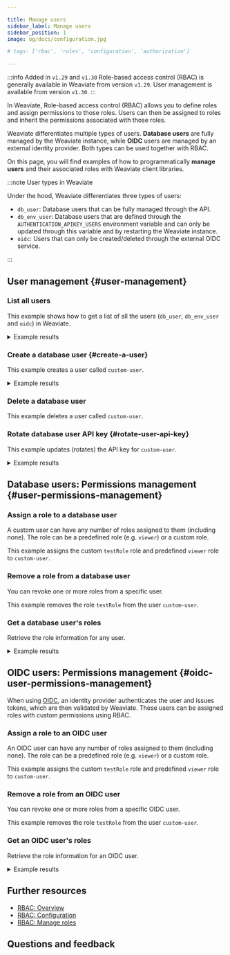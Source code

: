 ```yaml
---

title: Manage users
sidebar_label: Manage users
sidebar_position: 1
image: og/docs/configuration.jpg

# tags: ['rbac', 'roles', 'configuration', 'authorization']

---
```



:::info Added in `v1.29` and `v1.30`
Role-based access control (RBAC) is generally available in Weaviate from version `v1.29`.
User management is available from version `v1.30`.
:::

In Weaviate, Role-based access control (RBAC) allows you to define roles and assign permissions to those roles. Users can then be assigned to roles and inherit the permissions associated with those roles.

Weaviate differentiates multiple types of users. **Database users** are fully managed by the Weaviate instance, while **OIDC** users are managed by an external identity provider. Both types can be used together with RBAC.

On this page, you will find examples of how to programmatically **manage users** and their associated roles with Weaviate client libraries.

:::note User types in Weaviate

Under the hood, Weaviate differentiates three types of users:

- `db_user`: Database users that can be fully managed through the API.
- `db_env_user`: Database users that are defined through the `AUTHENTICATION_APIKEY_USERS` environment variable and can only be updated through this variable and by restarting the Weaviate instance.
- `oidc`: Users that can only be created/deleted through the external OIDC service.

:::

## User management <i class="fas fa-user-edit"></i> {#user-management}

### List all users

This example shows how to get a list of all the users (`db_user`, `db_env_user` and `oidc`) in Weaviate.

<Tabs groupId="languages">
  <TabItem value="py" label="Python">
  <FilteredTextBlock
    text={UserPyCode}
    startMarker="# START ListAllUsers"
    endMarker="# END ListAllUsers"
    language="py"
  />
  </TabItem>
  <TabItem value="js" label="JS/TS">
    <FilteredTextBlock
      text={UserTSCode}
      startMarker="// START ListAllUsers"
      endMarker="// END ListAllUsers"
      language="ts"
    />
  </TabItem>
  <TabItem value="go" label="Go">
    <FilteredTextBlock
      text={GoCode}
      startMarker="// START ListAllUsers"
      endMarker="// END ListAllUsers"
      language="go"
    />
  </TabItem>
  <TabItem value="java" label="Java">
    <FilteredTextBlock
      text={JavaCode}
      startMarker="// START ListAllUsers"
      endMarker="// END ListAllUsers"
      language="java"
    />
  </TabItem>
</Tabs>

<details>
<summary>Example results</summary>

```text
[
  UserDB(user_id='custom-user', role_names=['viewer', 'testRole'], user_type=<UserTypes.DB_DYNAMIC: 'db_user'>, active=True),
  UserDB(user_id='root-user', role_names=['root'], user_type=<UserTypes.DB_STATIC: 'db_env_user'>, active=True)
]
```

</details>

### Create a database user {#create-a-user}

This example creates a user called `custom-user`.

<Tabs groupId="languages">
  <TabItem value="py" label="Python">
  <FilteredTextBlock
    text={UserPyCode}
    startMarker="# START CreateUser"
    endMarker="# END CreateUser"
    language="py"
  />
  </TabItem>
  <TabItem value="js" label="JS/TS">
    <FilteredTextBlock
      text={UserTSCode}
      startMarker="// START CreateUser"
      endMarker="// END CreateUser"
      language="ts"
    />
  </TabItem>
  <TabItem value="go" label="Go">
    <FilteredTextBlock
      text={GoCode}
      startMarker="// START CreateUser"
      endMarker="// END CreateUser"
      language="go"
    />
  </TabItem>
  <TabItem value="java" label="Java">
    <FilteredTextBlock
      text={JavaCode}
      startMarker="// START CreateUser"
      endMarker="// END CreateUser"
      language="java"
    />
  </TabItem>
</Tabs>

<details>
<summary>Example results</summary>

```text
RXF1dU1VcWM1Q3hvVndYT0F1OTBOTDZLZWx0ME5kbWVJRVdPL25EVW12QT1fMXlDUEhUNjhSMlNtazdHcV92MjAw
```

</details>

### Delete a database user

This example deletes a user called `custom-user`.

<Tabs groupId="languages">
  <TabItem value="py" label="Python">
  <FilteredTextBlock
    text={UserPyCode}
    startMarker="# START DeleteUser"
    endMarker="# END DeleteUser"
    language="py"
  />
  </TabItem>
  <TabItem value="js" label="JS/TS">
  <FilteredTextBlock
    text={UserTSCode}
    startMarker="// START DeleteUser"
    endMarker="// END DeleteUser"
    language="ts"
  />
  </TabItem>
  <TabItem value="go" label="Go">
    <FilteredTextBlock
      text={GoCode}
      startMarker="// START DeleteUser"
      endMarker="// END DeleteUser"
      language="go"
    />
  </TabItem>
  <TabItem value="java" label="Java">
    <FilteredTextBlock
      text={JavaCode}
      startMarker="// START DeleteUser"
      endMarker="// END DeleteUser"
      language="java"
    />
  </TabItem>
</Tabs>

### Rotate database user API key {#rotate-user-api-key}

This example updates (rotates) the API key for `custom-user`.

<Tabs groupId="languages">
  <TabItem value="py" label="Python">
  <FilteredTextBlock
    text={UserPyCode}
    startMarker="# START RotateApiKey"
    endMarker="# END RotateApiKey"
    language="py"
  />
  </TabItem>
  <TabItem value="js" label="JS/TS">
    <FilteredTextBlock
      text={UserTSCode}
      startMarker="// START RotateApiKey"
      endMarker="// END RotateApiKey"
      language="ts"
    />
  </TabItem>
  <TabItem value="go" label="Go">
    <FilteredTextBlock
      text={GoCode}
      startMarker="// START RotateApiKey"
      endMarker="// END RotateApiKey"
      language="go"
    />
  </TabItem>
  <TabItem value="java" label="Java">
    <FilteredTextBlock
      text={JavaCode}
      startMarker="// START RotateApiKey"
      endMarker="// END RotateApiKey"
      language="java"
    />
  </TabItem>
</Tabs>

<details>
<summary>Example results</summary>

```text
SSs3WGVFbUxMVFhlOEsxVVMrQVBzM1VhQTJIM2xXWngwY01HaXFYVnM1az1fMXlDUEhUNjhSMlNtazdHcV92MjAw
```

</details>

## Database users: Permissions management <i class="fas fa-user-lock"></i> {#user-permissions-management}

### Assign a role to a database user

A custom user can have any number of roles assigned to them (including none). The role can be a predefined role (e.g. `viewer`) or a custom role.

This example assigns the custom `testRole` role and predefined `viewer` role to `custom-user`.

<Tabs groupId="languages">
  <TabItem value="py" label="Python">
  <FilteredTextBlock
    text={UserPyCode}
    startMarker="# START AssignRole"
    endMarker="# END AssignRole"
    language="py"
  />
  </TabItem>
  <TabItem value="js" label="JS/TS">
  <FilteredTextBlock
    text={UserTSCode}
    startMarker="// START AssignRole"
    endMarker="// END AssignRole"
    language="ts"
  />
  </TabItem>
  <TabItem value="go" label="Go">
    <FilteredTextBlock
      text={GoCode}
      startMarker="// START AssignRole"
      endMarker="// END AssignRole"
      language="go"
    />
  </TabItem>
  <TabItem value="java" label="Java">
    <FilteredTextBlock
      text={JavaCode}
      startMarker="// START AssignRole"
      endMarker="// END AssignRole"
      language="java"
    />
  </TabItem>
</Tabs>

### Remove a role from a database user

You can revoke one or more roles from a specific user.

This example removes the role `testRole` from the user `custom-user`.

<Tabs groupId="languages">
<TabItem value="py" label="Python">
  <FilteredTextBlock
    text={UserPyCode}
    startMarker="# START RevokeRoles"
    endMarker="# END RevokeRoles"
    language="py"
    />
  </TabItem>
  <TabItem value="js" label="JS/TS">
  <FilteredTextBlock
      text={UserTSCode}
      startMarker="// START RevokeRoles"
      endMarker="// END RevokeRoles"
      language="ts"
    />
  </TabItem>
  <TabItem value="go" label="Go">
    <FilteredTextBlock
      text={GoCode}
      startMarker="// START RevokeRoles"
      endMarker="// END RevokeRoles"
      language="go"
    />
  </TabItem>
  <TabItem value="java" label="Java">
    <FilteredTextBlock
      text={JavaCode}
      startMarker="// START RevokeRoles"
      endMarker="// END RevokeRoles"
      language="java"
    />
  </TabItem>
</Tabs>

### Get a database user's roles

Retrieve the role information for any user.

<Tabs groupId="languages">
<TabItem value="py" label="Python">
  <FilteredTextBlock
    text={UserPyCode}
    startMarker="# START ListUserRoles"
    endMarker="# END ListUserRoles"
    language="py"
    />
  </TabItem>
  <TabItem value="js" label="JS/TS">
    <FilteredTextBlock
      text={UserTSCode}
      startMarker="// START ListUserRoles"
      endMarker="// END ListUserRoles"
      language="ts"
    />
  </TabItem>
  <TabItem value="go" label="Go">
    <FilteredTextBlock
      text={GoCode}
      startMarker="// START ListUserRoles"
      endMarker="// END ListUserRoles"
      language="go"
    />
  </TabItem>
  <TabItem value="java" label="Java">
    <FilteredTextBlock
      text={JavaCode}
      startMarker="// START ListUserRoles"
      endMarker="// END ListUserRoles"
      language="java"
    />
  </TabItem>
</Tabs>

<details>
<summary>Example results</summary>

```text
testRole
viewer
```

</details>

## OIDC users: Permissions management <i class="fas fa-user-lock"></i> {#oidc-user-permissions-management}

When using [OIDC](https://www.google.com/search?q=/deploy/configuration/oidc.md), an identity provider authenticates the user and issues tokens, which are then validated by Weaviate. These users can be assigned roles with custom permissions using RBAC.

### Assign a role to an OIDC user

An OIDC user can have any number of roles assigned to them (including none). The role can be a predefined role (e.g. `viewer`) or a custom role.

This example assigns the custom `testRole` role and predefined `viewer` role to `custom-user`.

<Tabs groupId="languages">
  <TabItem value="py" label="Python">
  <FilteredTextBlock
    text={OidcUserPyCode}
    startMarker="# START AssignOidcUserRole"
    endMarker="# END AssignOidcUserRole"
    language="py"
  />
  </TabItem>
  <TabItem value="js" label="JS/TS">
    <FilteredTextBlock
      text={OidcUserTSCode}
      startMarker="// START AssignOidcUserRole"
      endMarker="// END AssignOidcUserRole"
      language="ts"
    />
  </TabItem>
  <TabItem value="go" label="Go">
    <FilteredTextBlock
      text={OidcUserGoCode}
      startMarker="// START AssignOidcUserRole"
      endMarker="// END AssignOidcUserRole"
      language="go"
    />
  </TabItem>
  <TabItem value="java" label="Java">
    <FilteredTextBlock
      text={OidcUserJavaCode}
      startMarker="// START AssignOidcUserRole"
      endMarker="// END AssignOidcUserRole"
      language="java"
    />
  </TabItem>
</Tabs>

### Remove a role from an OIDC user

You can revoke one or more roles from a specific OIDC user.

This example removes the role `testRole` from the user `custom-user`.

<Tabs groupId="languages">
<TabItem value="py" label="Python">
  <FilteredTextBlock
    text={OidcUserPyCode}
    startMarker="# START RevokeOidcUserRoles"
    endMarker="# END RevokeOidcUserRoles"
    language="py"
    />
  </TabItem>
  <TabItem value="js" label="JS/TS">
    <FilteredTextBlock
      text={OidcUserTSCode}
      startMarker="// START RevokeOidcUserRoles"
      endMarker="// END RevokeOidcUserRoles"
      language="ts"
    />
  </TabItem>
  <TabItem value="go" label="Go">
    <FilteredTextBlock
      text={OidcUserGoCode}
      startMarker="// START RevokeOidcUserRoles"
      endMarker="// END RevokeOidcUserRoles"
      language="go"
    />
  </TabItem>
  <TabItem value="java" label="Java">
    <FilteredTextBlock
      text={OidcUserJavaCode}
      startMarker="// START RevokeOidcUserRoles"
      endMarker="// END RevokeOidcUserRoles"
      language="java"
    />
  </TabItem>
</Tabs>

### Get an OIDC user's roles

Retrieve the role information for an OIDC user.

<Tabs groupId="languages">
<TabItem value="py" label="Python">
  <FilteredTextBlock
    text={OidcUserPyCode}
    startMarker="# START ListOidcUserRoles"
    endMarker="# END ListOidcUserRoles"
    language="py"
    />
  </TabItem>
  <TabItem value="js" label="JS/TS">
    <FilteredTextBlock
      text={OidcUserTSCode}
      startMarker="// START ListOidcUserRoles"
      endMarker="// END ListOidcUserRoles"
      language="ts"
    />
  </TabItem>
  <TabItem value="go" label="Go">
    <FilteredTextBlock
      text={OidcUserGoCode}
      startMarker="// START ListOidcUserRoles"
      endMarker="// END ListOidcUserRoles"
      language="go"
    />
  </TabItem>
  <TabItem value="java" label="Java">
    <FilteredTextBlock
      text={OidcUserJavaCode}
      startMarker="// START ListOidcUserRoles"
      endMarker="// END ListOidcUserRoles"
      language="java"
    />
  </TabItem>
</Tabs>

<details>
<summary>Example results</summary>

```text
testRole
viewer
```

</details>

## Further resources

- [RBAC: Overview](https://www.google.com/search?q=./index.mdx)
- [RBAC: Configuration](https://www.google.com/search?q=/deploy/configuration/configuring-rbac.md)
- [RBAC: Manage roles](https://www.google.com/search?q=./manage-roles.mdx)

## Questions and feedback


<DocsFeedback />
